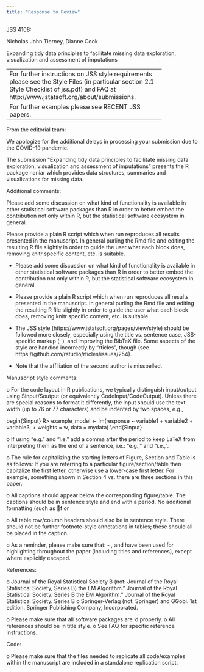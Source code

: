 ```yaml
---
title: "Response to Review"
---
```


JSS 4108:

Nicholas John Tierney, Dianne Cook


Expanding tidy data principles to facilitate missing data exploration, visualization and assessment of imputations

---------------------------------------------------------
For further instructions on JSS style requirements please see the Style Files (in particular section 2.1 Style Checklist of jss.pdf) and FAQ at http://www.jstatsoft.org/about/submissions.

For further examples please see RECENT JSS papers.
---------------------------------------------------------

From the editorial team:

We apologize for the additional delays in processing 
your submission due to the COVID-19 pandemic.

The submission "Expanding tidy data principles to facilitate missing data
exploration, visualization and assessment of imputations" presents the R 
package naniar which provides data structures, summaries and visualizations 
for missing data.

Additional comments:

Please add some discussion on what kind of functionality is available in 
other statistical software packages than R in order to better embed the 
contribution not only within R, but the statistical software ecosystem in 
general.

Please provide a plain R script which when run reproduces all results 
presented in the manuscript. In general purling the Rmd file and editing 
the resulting R file  slightly in order to guide the user what each block 
does, removing knitr specific content,   etc. is suitable.

* Please add some discussion on what kind of functionality is available in 
other statistical software packages than R in order to better embed the 
contribution not only within R, but the statistical software ecosystem in 
general.

* Please provide a plain R script which when run reproduces all results 
presented in the manuscript. In general purling the Rmd file and editing 
the resulting R file slightly in order to guide the user what each block 
does, removing knitr specific content, etc. is suitable.

* The JSS style (https://www.jstatsoft.org/pages/view/style) should be 
followed more closely, especially using the title vs. sentence case, 
JSS-specific markup (\proglang, \pkg), and improving the BibTeX file. Some 
aspects of the style are handled incorrectly by "rticles", though (see
https://github.com/rstudio/rticles/issues/254).

* Note that the affiliation of the second author is misspelled.


Manuscript style comments:

o For the code layout in R publications, we typically distinguish input/output using Sinput/Soutput (or equivalently CodeInput/CodeOutput). Unless there are special reasons to format it differently, the input should use the text width (up to 76 or 77 characters) and be indented by two spaces, e.g.,

begin{Sinput}
R> example_model <- lm(response ~ variable1 + variable2 + variable3, 
+    weights = w, data = mydata)
\end{Sinput}

o If using "e.g." and "i.e." add a comma after the period to keep LaTeX from interpreting them as the end of a sentence, i.e.: "e.g., " and "i.e., ".

o The rule for capitalizing the starting letters of Figure, Section and Table is as follows: If you are referring to a particular figure/section/table then capitalize the first letter, otherwise use a lower-case first letter. For example, something shown in Section 4 vs. there are three sections in this paper.

o All captions should appear below the corresponding figure/table. The captions should be in sentence style and end with a period.  No additional formatting (such as \emph, f or \it) should be used for the caption.

o All table row/column headers should also be in sentence style. There should not be further footnote-style annotations in tables; these should all be placed in the caption.

o As a reminder, please make sure that:
	- \proglang, \pkg and \code have been used for highlighting throughout the paper (including titles and references), except where explicitly escaped.


References:


o Journal of the Royal Statistical Society B (not: Journal of the Royal Statistical Society, Series B)
	the EM Algorithm.” Journal of the Royal Statistical Society. Series B
the EM Algorithm.” Journal of the Royal Statistical Society. Series B
o Springer-Verlag (not: Springer)
	and GGobi. 1st edition. Springer Publishing Company, Incorporated.


o Please make sure that all software packages are \cite{}'d properly.
o All references should be in title style.
o See FAQ for specific reference instructions.


Code:

o Please make sure that the files needed to replicate all code/examples within the manuscript are included in a standalone replication script.
